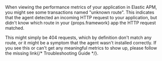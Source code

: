 

When viewing the performance metrics of your application in Elastic APM,
you might see some transactions named "unknown route".
This indicates that the agent detected an incoming HTTP request to your application,
but didn't know which route in your {props.framework} app the HTTP request matched.

This might simply be 404 requests,
which by definition don't match any route,
or it might be a symptom that the agent wasn't installed correctly.
If you see this or can't get any meaningful metrics to show up,
please follow the <DocBadge><DocIcon size="s" type="unlink" title="missing link"/> missing link</DocBadge>{/*  <DocLink id="enApmAgentNodejsTroubleshooting">Troubleshooting Guide</DocLink> */}.